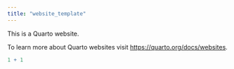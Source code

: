 ```yaml
---
title: "website_template"
---
```


This is a Quarto website.

To learn more about Quarto websites visit <https://quarto.org/docs/websites>.

```r
1 + 1
```
